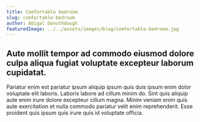 ```yaml
---
title: Comfortable bedroom
slug: comfortable-bedroom
author: Abigal Donuthdough
featuredImage: ../../assets/images/blog/comfortable-bedroom.jpg
---
```


## Aute mollit tempor ad commodo eiusmod dolore culpa aliqua fugiat voluptate excepteur laborum cupidatat.

Pariatur enim est pariatur ipsum aliquip ipsum quis duis ipsum enim dolor voluptate elit laboris. Laboris labore ad cillum minim do. Sint quis aliquip aute enim irure dolore excepteur cillum magna. Minim veniam enim quis aute exercitation et nulla commodo pariatur velit enim reprehenderit. Esse proident quis ipsum quis irure quis id voluptate officia.
